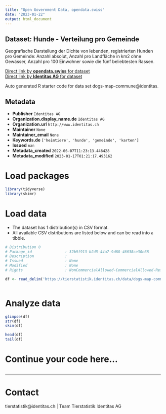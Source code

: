 ```yaml
---
title: "Open Government Data, opendata.swiss"
date: "2023-01-22"
output: html_document
---
```


## Dataset: Hunde - Verteilung pro Gemeinde

Geografische Darstellung der Dichte von lebenden, registrierten Hunden pro Gemeinde: Anzahl absolut, Anzahl pro Landfläche in km2 ohne Gewässer, Anzahl pro 100 Einwohner sowie die fünf beliebtesten Rassen.

[Direct link by **opendata.swiss** for dataset](https://opendata.swiss/de/dataset/hunde-verteilung-pro-gemeinde)<br>
[Direct link by **Identitas AG** for dataset](https://tierstatistik.identitas.ch/)

Auto generated R starter code for data set dogs-map-commune@identitas.

## Metadata

- **Publisher** `Identitas AG`
- **Organization.display_name.de** `Identitas AG`
- **Organization.url** `http://www.identitas.ch`
- **Maintainer** `None`
- **Maintainer_email** `None`
- **Keywords.de** `['heimtiere', 'hunde', 'gemeinde', 'karten']`
- **Issued** `nan`
- **Metadata_created** `2022-06-07T11:23:13.446428`
- **Metadata_modified** `2023-01-17T01:21:17.493162`


# Load packages

```r

library(tidyverse)
library(skimr)

```

# Load data

-   The dataset has 1 distribution(s) in CSV format.
-   All available CSV distributions are listed below and can be read into a tibble.

```r

# Distribution 0
# Package_id               : 32b9f913-b2d5-44a7-9d88-46638ce30e68
# Description              : 
# Issued                   : None
# Modified                 : None
# Rights                   : NonCommercialAllowed-CommercialAllowed-ReferenceRequired

df <- read_delim('https://tierstatistik.identitas.ch/data/dogs-map-commune.csv')



```

# Analyze data

```r

glimpse(df)
str(df)
skim(df)

head(df)
tail(df)

```

# Continue your code here...

```r

```

------------------------------------------------------------------------

# Contact

tierstatistik@identitas.ch | Team Tierstatistik Identitas AG
